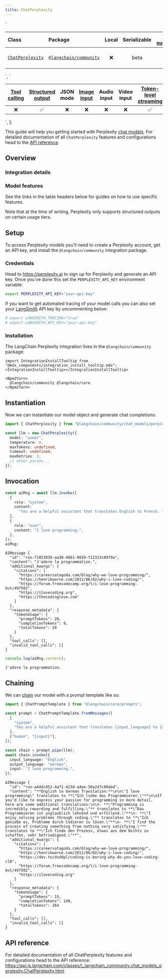 ```yaml
---
title: ChatPerplexity
---
```


  `
<table style="width:100%;">
<colgroup>
<col style="width: 12%" />
<col style="width: 12%" />
<col style="width: 15%" />
<col style="width: 15%" />
<col style="width: 15%" />
<col style="width: 15%" />
<col style="width: 15%" />
</colgroup>
<thead>
<tr>
<th style="text-align: left;">Class</th>
<th style="text-align: left;">Package</th>
<th style="text-align: center;">Local</th>
<th style="text-align: center;">Serializable</th>
<th style="text-align: center;"><a href="https://python.langchain.com/docs/integrations/chat/perplexity/">PY support</a></th>
<th style="text-align: center;">Downloads</th>
<th style="text-align: center;">Version</th>
</tr>
</thead>
<tbody>
<tr>
<td style="text-align: left;"><a href="https://api.js.langchain.com/classes/_langchain_community.chat_models_perplexity.ChatPerplexity.html"><code>ChatPerplexity</code></a></td>
<td style="text-align: left;"><a href="https://npmjs.com/@langchain/community"><code>@langchain/community</code></a></td>
<td style="text-align: center;">❌</td>
<td style="text-align: center;">beta</td>
<td style="text-align: center;">✅</td>
<td style="text-align: center;"><img src="https://img.shields.io/npm/dm/@langchain/community?style=flat-square&amp;label=%20&amp;.png" alt="NPM - Downloads" /></td>
<td style="text-align: center;"><img src="https://img.shields.io/npm/v/@langchain/community?style=flat-square&amp;label=%20&amp;.png" alt="NPM - Version" /></td>
</tr>
</tbody>
</table>
`,
  `
<table style="width:100%;">
<colgroup>
<col style="width: 11%" />
<col style="width: 11%" />
<col style="width: 11%" />
<col style="width: 11%" />
<col style="width: 11%" />
<col style="width: 11%" />
<col style="width: 11%" />
<col style="width: 11%" />
<col style="width: 11%" />
</colgroup>
<thead>
<tr>
<th style="text-align: center;"><a href="../../../docs/how_to/tool_calling">Tool calling</a></th>
<th style="text-align: center;"><a href="../../../docs/how_to/structured_output/">Structured output</a></th>
<th style="text-align: center;">JSON mode</th>
<th style="text-align: center;"><a href="../../../docs/how_to/multimodal_inputs/">Image input</a></th>
<th style="text-align: center;">Audio input</th>
<th style="text-align: center;">Video input</th>
<th style="text-align: center;"><a href="../../../docs/how_to/chat_streaming/">Token-level streaming</a></th>
<th style="text-align: center;"><a href="../../../docs/how_to/chat_token_usage_tracking/">Token usage</a></th>
<th style="text-align: center;"><a href="../../../docs/how_to/logprobs/">Logprobs</a></th>
</tr>
</thead>
<tbody>
<tr>
<td style="text-align: center;">❌</td>
<td style="text-align: center;">✅</td>
<td style="text-align: center;">❌</td>
<td style="text-align: center;">❌</td>
<td style="text-align: center;">❌</td>
<td style="text-align: center;">❌</td>
<td style="text-align: center;">✅</td>
<td style="text-align: center;">✅</td>
<td style="text-align: center;">❌</td>
</tr>
</tbody>
</table>
`,
];

This guide will help you getting started with Perplexity [chat
models](../../../docs/concepts/#chat-models). For detailed documentation
of all `ChatPerplexity` features and configurations head to the [API
reference](https://api.js.langchain.com/classes/_langchain_community.chat_models_perplexity.ChatPerplexity.html).

## Overview

### Integration details

<div dangerouslySetInnerHTML={{ __html: quartoRawHtml[0] }} />

### Model features

See the links in the table headers below for guides on how to use
specific features.

<div dangerouslySetInnerHTML={{ __html: quartoRawHtml[1] }} />

Note that at the time of writing, Perplexity only supports structured
outputs on certain usage tiers.

## Setup

To access Perplexity models you’ll need to create a Perplexity account,
get an API key, and install the `@langchain/community` integration
package.

### Credentials

Head to https://perplexity.ai to sign up for Perplexity and generate an
API key. Once you’ve done this set the `PERPLEXITY_API_KEY` environment
variable:

```bash
export PERPLEXITY_API_KEY="your-api-key"
```

If you want to get automated tracing of your model calls you can also
set your [LangSmith](https://docs.smith.langchain.com/) API key by
uncommenting below:

```bash
# export LANGSMITH_TRACING="true"
# export LANGSMITH_API_KEY="your-api-key"
```

### Installation

The LangChain Perplexity integration lives in the `@langchain/community`
package:

```mdx-code-block
import IntegrationInstallTooltip from "@mdx_components/integration_install_tooltip.mdx";
<IntegrationInstallTooltip></IntegrationInstallTooltip>

<Npm2Yarn>
  @langchain/community @langchain/core
</Npm2Yarn>

```
## Instantiation

Now we can instantiate our model object and generate chat completions:

```typescript
import { ChatPerplexity } from "@langchain/community/chat_models/perplexity";

const llm = new ChatPerplexity({
  model: "sonar",
  temperature: 0,
  maxTokens: undefined,
  timeout: undefined,
  maxRetries: 2,
  // other params...
});
```
## Invocation

```typescript
const aiMsg = await llm.invoke([
  {
    role: "system",
    content:
      "You are a helpful assistant that translates English to French. Translate the user sentence.",
  },
  {
    role: "user",
    content: "I love programming.",
  },
]);
aiMsg;
```
```text
AIMessage {
  "id": "run-71853938-aa30-4861-9019-f12323c09f9a",
  "content": "J'adore la programmation.",
  "additional_kwargs": {
    "citations": [
      "https://careersatagoda.com/blog/why-we-love-programming/",
      "https://henrikwarne.com/2012/06/02/why-i-love-coding/",
      "https://forum.freecodecamp.org/t/i-love-programming-but/497502",
      "https://ilovecoding.org",
      "https://thecodinglove.com"
    ]
  },
  "response_metadata": {
    "tokenUsage": {
      "promptTokens": 20,
      "completionTokens": 9,
      "totalTokens": 29
    }
  },
  "tool_calls": [],
  "invalid_tool_calls": []
}
```

```typescript
console.log(aiMsg.content);
```

```text
J'adore la programmation.
```

## Chaining

We can [chain](../../../docs/how_to/sequence/) our model with a prompt
template like so:

```typescript
import { ChatPromptTemplate } from "@langchain/core/prompts";

const prompt = ChatPromptTemplate.fromMessages([
  [
    "system",
    "You are a helpful assistant that translates {input_language} to {output_language}.",
  ],
  ["human", "{input}"],
]);

const chain = prompt.pipe(llm);
await chain.invoke({
  input_language: "English",
  output_language: "German",
  input: "I love programming.",
});
```

```text
AIMessage {
  "id": "run-a44dc452-4a71-423d-a4ee-50a2d7c90abd",
  "content": "**English to German Translation:**\n\n\"I love programming\" translates to **\"Ich liebe das Programmieren.\"**\n\nIf you'd like to express your passion for programming in more detail, here are some additional translations:\n\n- **\"Programming is incredibly rewarding and fulfilling.\"** translates to **\"Das Programmieren ist unglaublich lohnend und erfüllend.\"**\n- **\"I enjoy solving problems through coding.\"** translates to **\"Ich genieße es, Probleme durch Codieren zu lösen.\"**\n- **\"I find the process of creating something from nothing very satisfying.\"** translates to **\"Ich finde den Prozess, etwas aus dem Nichts zu schaffen, sehr befriedigend.\"**",
  "additional_kwargs": {
    "citations": [
      "https://careersatagoda.com/blog/why-we-love-programming/",
      "https://henrikwarne.com/2012/06/02/why-i-love-coding/",
      "https://dev.to/dvddpl/coding-is-boring-why-do-you-love-coding-cl0",
      "https://forum.freecodecamp.org/t/i-love-programming-but/497502",
      "https://ilovecoding.org"
    ]
  },
  "response_metadata": {
    "tokenUsage": {
      "promptTokens": 15,
      "completionTokens": 149,
      "totalTokens": 164
    }
  },
  "tool_calls": [],
  "invalid_tool_calls": []
}
```

## API reference

For detailed documentation of all ChatPerplexity features and
configurations head to the API reference:
https://api.js.langchain.com/classes/\_langchain_community.chat_models_perplexity.ChatPerplexity.html
